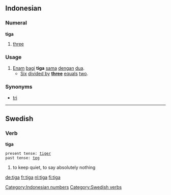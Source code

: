 ==Indonesian==
===Numeral===
'''tiga'''

# [[three]]

===Usage===
# [[enam|Enam]] [[bagi]] '''tiga''' [[sama]] [[dengan]] [[dua]].
#* [[six|Six]] [[divided by]] '''[[three]]''' [[equal]]s [[two]].

===Synonyms===
* [[tri]]

[[Category:Indonesian numbers]]


----
==Swedish==
===Verb===
'''tiga''' 

 present tense: [[tiger#Swedish|tiger]]
 past tense: [[teg#Swedish|teg]]

#to keep quiet, to say absolutely nothing

[[Category:Swedish verbs]]

[[de:tiga]]
[[fr:tiga]]
[[nl:tiga]]
[[fi:tiga]]